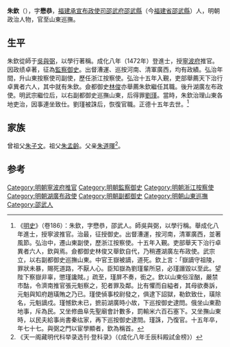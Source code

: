 '''朱欽'''（{{bd|1444年||1520年|catIdx=Zhu朱}}），字'''懋恭'''，[[福建承宣布政使司|福建承宣布政使司]][[邵武府|邵武府]][[邵武縣|邵武縣]]（今[[福建省|福建省]][[邵武縣|邵武縣]]）人，明朝政治人物，官至山東巡撫。

==生平==
朱欽從師于[[吳與弼|吳與弼]]，以學行著稱。成化八年（1472年）登進士，授[[寧波府|寧波府]]推官。因政绩卓著，征為[[監察御史|監察御史]]。出督漕運、巡按河南、清軍廣西，均有政績。弘治年間，升山東按察使司副使，歷任浙江按察使。弘治十五年入覲，吏部舉薦天下治行卓異者六人，其中就有朱欽。僉都御史[[林俊_(明朝)|林俊]]亦舉薦朱欽繼任其職。後升湖廣左布政使。明武宗繼位后，以右副都御史巡撫山東，后得罪[[劉瑾|劉瑾]]。當時，朱欽治理山東各地吏治，因事連坐致仕。劉瑾被誅后，恢復官職。正德十五年去世。<ref>《[[明史|明史]]》（卷186）：朱欽，字懋恭，邵武人。師吳與弼，以學行稱。舉成化八年進士，授寧波推官。治最，征授御史。出督漕運，按河南，清軍廣西，並著風節。弘治中，遷山東副使，歷浙江按察使。十五年入覲。吏部舉天下治行卓異者六人，欽與焉。僉都御史林俊又舉欽自代，乃稍遷湖廣左布政使。武宗立，以右副都御史巡撫山東。中官王嶽被謫，道死。欽上言：「嶽謫守祖陵，罪狀未暴，賜死道路，不厭人心。臣知嶽為劉瑾輩所惡，必瑾譖毀以至此。望陛下察嶽非辜，懲瑾讒賊。」疏至，瑾屏不奏，銜之。欽以山東俗淫酗，嚴禁市酤，令濟南推官張元魁察之，犯者罪及鄰。比有懼而自縊者，其母欲奏訴，元魁與知府趙璜賄之乃已。瑾使偵事校尉發之，俱逮下詔獄，勒欽致仕，璜除名，元魁謫戍。瑾憾欽未已，摭前湖廣時小故，下巡按御史逮問。俄坐山東勘地事，斥為民。又坐修曲阜先聖廟會計數多，罰輸米六百石塞下。又坐撫山東時，以民夫給事尚書秦纮家，再下巡按御史逮問。瑾誅，乃復官。十五年卒，年七十七。與弼之門以宦學顯者，欽為稱首。</ref>

==家族==
曾祖父[[朱子文|朱子文]]。祖父[[朱孟齡|朱孟齡]]。父亲[[朱道暉|朱道暉]]<ref>《天一阁藏明代科举录选刊·登科录》（《成化八年壬辰科殿試金榜》）</ref>。

==参考==
{{reflist}}
{{明朝人物小作品}}
{{成化八年壬辰科殿試金榜}}

{{DEFAULTSORT:Zhu朱}}
[[Category:明朝寧波府推官|Category:明朝寧波府推官]]
[[Category:明朝監察御史|Category:明朝監察御史]]
[[Category:明朝浙江按察使|Category:明朝浙江按察使]]
[[Category:明朝湖廣布政使|Category:明朝湖廣布政使]]
[[Category:明朝副都御史|Category:明朝副都御史]]
[[Category:明朝山東巡撫|Category:明朝山東巡撫]]
[[Category:邵武人|Category:邵武人]]